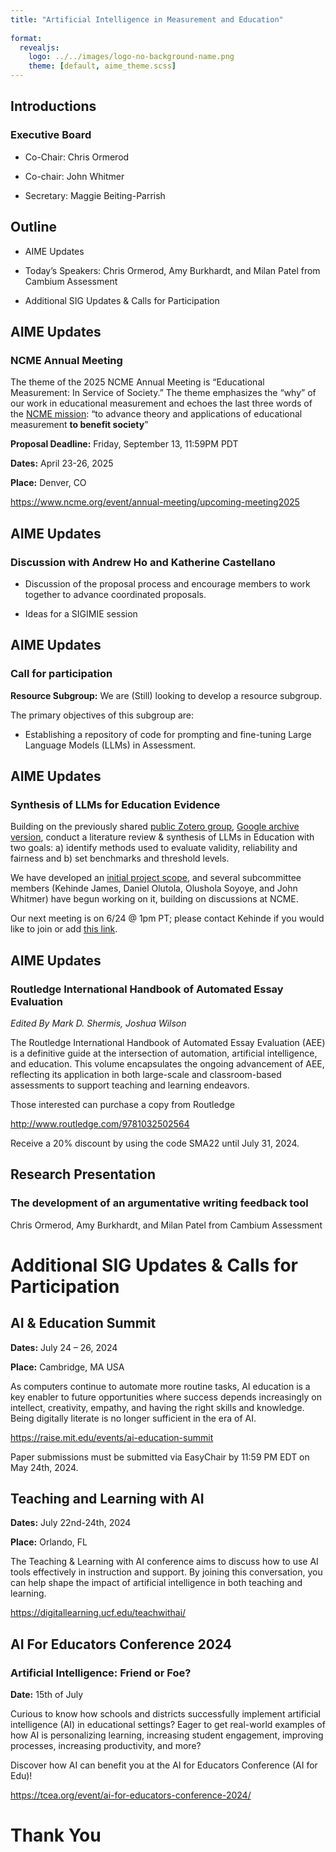 ```yaml
---
title: "Artificial Intelligence in Measurement and Education"
 
format: 
  revealjs:
    logo: ../../images/logo-no-background-name.png
    theme: [default, aime_theme.scss]
---
```


## Introductions

### Executive Board

-   Co-Chair: Chris Ormerod

-   Co-chair: John Whitmer

-   Secretary: Maggie Beiting-Parrish

## Outline

-   AIME Updates

-   Today's Speakers: Chris Ormerod, Amy Burkhardt, and Milan Patel from Cambium Assessment

-   Additional SIG Updates & Calls for Participation

## AIME Updates

### NCME Annual Meeting

The theme of the 2025 NCME Annual Meeting is "Educational Measurement: In Service of Society." The theme emphasizes the "why" of our work in educational measurement and echoes the last three words of the [NCME mission](https://www.ncme.org/about/about-ncme/mission): "to advance theory and applications of educational measurement **to benefit society**"

**Proposal Deadline:** Friday, September 13, 11:59PM PDT

**Dates:** April 23-26, 2025

**Place:** Denver, CO

[https://www.ncme.org/event/annual-meeting/upcoming-meeting2025](https://www.ncme.org/event/annual-meeting/upcoming-meeting2025)

## AIME Updates

### Discussion with Andrew Ho and Katherine Castellano

- Discussion of the proposal process and encourage members to work together to advance coordinated proposals.

- Ideas for a SIGIMIE session

## AIME Updates

### Call for participation

**Resource Subgroup:** We are (Still) looking to develop a resource subgroup.

The primary objectives of this subgroup are:

-   Establishing a repository of code for prompting and fine-tuning Large Language Models (LLMs) in Assessment.

## AIME Updates

### Synthesis of LLMs for Education Evidence
 
Building on the previously shared [public Zotero group](https://www.zotero.org/groups/5515175/llms-4-edu_public), [Google archive version](https://docs.google.com/document/d/18oWafIFc_l-jU5S6-Fktg81eRV07sVDYfrlrFJ_vS64/edit?usp=drive_link), conduct a literature review & synthesis of LLMs in Education with two goals: a) identify methods used to evaluate validity, reliability and fairness and b) set benchmarks and threshold levels. 

We have developed an [initial project scope]( https://docs.google.com/document/d/1w-od6u2GQjgJmWboeapaAaiLbTmMLHGKdJF8YzA5C7I/edit?usp=drive_link), and several subcommittee members (Kehinde James, Daniel Olutola, Olushola Soyoye, and John Whitmer) have begun working on it, building on discussions at NCME.
 
Our next meeting is on 6/24 @ 1pm PT; please contact Kehinde if you would like to join or add [this link](http://meet.google.com/gxs-tzwe-xga).

## AIME Updates

### Routledge International Handbook of Automated Essay Evaluation

*Edited By Mark D. Shermis, Joshua Wilson*

The Routledge International Handbook of Automated Essay Evaluation (AEE) is a definitive guide at the intersection of automation, artificial intelligence, and education. This volume encapsulates the ongoing advancement of AEE, reflecting its application in both large-scale and classroom-based assessments to support teaching and learning endeavors.

Those interested can purchase a copy from Routledge

[http://www.routledge.com/9781032502564](http://www.routledge.com/9781032502564)

Receive a 20% discount by using the code SMA22 until July 31, 2024.

## Research Presentation

### The development of an argumentative writing feedback tool

Chris Ormerod, Amy Burkhardt, and Milan Patel from Cambium Assessment

# Additional SIG Updates & Calls for Participation

## AI & Education Summit

**Dates:** July 24 – 26, 2024

**Place:** Cambridge, MA USA

As computers continue to automate more routine tasks, AI education is a key enabler to future opportunities where success depends increasingly on intellect, creativity, empathy, and having the right skills and knowledge. Being digitally literate is no longer sufficient in the era of AI.

<https://raise.mit.edu/events/ai-education-summit>

Paper submissions must be submitted via EasyChair by 11:59 PM EDT on May 24th, 2024.

## Teaching and Learning with AI

**Dates:** July 22nd-24th, 2024

**Place:** Orlando, FL

The Teaching & Learning with AI conference aims to discuss how to use AI tools effectively in instruction and support. By joining this conversation, you can help shape the impact of artificial intelligence in both teaching and learning.

<https://digitallearning.ucf.edu/teachwithai/>

## AI For Educators Conference 2024

### Artificial Intelligence: Friend or Foe?

**Date:** 15th of July

Curious to know how schools and districts successfully implement artificial intelligence (AI) in educational settings? Eager to get real-world examples of how AI is personalizing learning, increasing student engagement, improving processes, increasing productivity, and more?

Discover how AI can benefit you at the AI for Educators Conference (AI for Edu)!

<https://tcea.org/event/ai-for-educators-conference-2024/>

# Thank You
